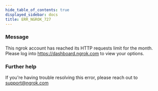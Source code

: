 ```yaml
---
hide_table_of_contents: true
displayed_sidebar: docs
title: ERR_NGROK_727
---
```




### Message

This ngrok account has reached its HTTP requests limit for the month. Please log into https://dashboard.ngrok.com to view your options.

<ErrorDetails error="err_ngrok_727" />

### Further help

If you're having trouble resolving this error, please reach out to [support@ngrok.com](mailto:support@ngrok.com?subject=Help%20with%20ERR_NGROK_727)
